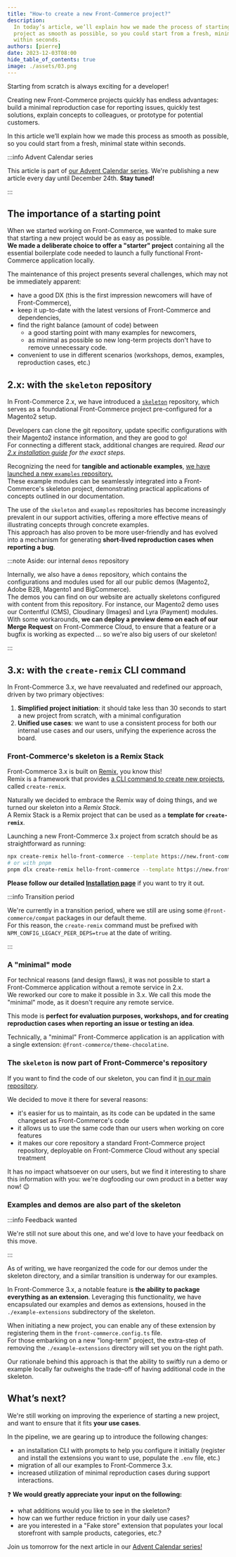 ```yaml
---
title: "How-to create a new Front-Commerce project?"
description:
  In today’s article, we’ll explain how we made the process of starting a new
  project as smooth as possible, so you could start from a fresh, minimal state
  within seconds.
authors: [pierre]
date: 2023-12-03T08:00
hide_table_of_contents: true
image: ./assets/03.png
---
```


Starting from scratch is always exciting for a developer!

Creating new Front-Commerce projects quickly has endless advantages: build a
minimal reproduction case for reporting issues, quickly test solutions, explain
concepts to colleagues, or prototype for potential customers.

In this article we’ll explain how we made this process as smooth as possible, so
you could start from a fresh, minimal state within seconds.

<!-- truncate -->

:::info Advent Calendar series

This article is part of
[our Advent Calendar series](./01-introducing-the-front-commerce-advent-calendar-series.mdx).
We're publishing a new article every day until December 24th. **Stay tuned!**

:::

## The importance of a starting point

When we started working on Front-Commerce, we wanted to make sure that starting
a new project would be as easy as possible.<br /> **We made a deliberate choice
to offer a "starter" project** containing all the essential boilerplate code
needed to launch a fully functional Front-Commerce application locally.

The maintenance of this project presents several challenges, which may not be
immediately apparent:

- have a good DX (this is the first impression newcomers will have of
  Front-Commerce),
- keep it up-to-date with the latest versions of Front-Commerce and
  dependencies,
- find the right balance (amount of code) between
  - a good starting point with many examples for newcomers,
  - as minimal as possible so new long-term projects don't have to remove
    unnecessary code.
- convenient to use in different scenarios (workshops, demos, examples,
  reproduction cases, etc.)

## 2.x: with the `skeleton` repository

In Front-Commerce 2.x, we have introduced a
[`skeleton`](https://gitlab.blackswift.cloud/front-commerce/front-commerce-skeleton)
repository, which serves as a foundational Front-Commerce project pre-configured
for a Magento2 setup.

Developers can clone the git repository, update specific configurations with
their Magento2 instance information, and they are good to go!<br />For
connecting a different stack, additional changes are required. _Read our
[2.x installation guide](/docs/2.x/essentials/installation) for the exact
steps._

Recognizing the need for **tangible and actionable examples**,
[we have launched a new `examples` repository.](https://github.com/front-commerce/examples)<br />
These example modules can be seamlessly integrated into a Front-Commerce's
skeleton project, demonstrating practical applications of concepts outlined in
our documentation.

The use of the `skeleton` and `examples` repositories has become increasingly
prevalent in our support activities, offering a more effective means of
illustrating concepts through concrete examples.<br /> This approach has also
proven to be more user-friendly and has evolved into a mechanism for generating
**short-lived reproduction cases when reporting a bug**.

:::note Aside: our internal `demos` repository

Internally, we also have a `demos` repository, which contains the configurations
and modules used for all our public demos (Magento2, Adobe B2B, Magento1 and
BigCommerce).<br /> The demos you can find on our website are actually skeletons
configured with content from this repository. For instance, our Magento2 demo
uses our Contentful (CMS), Cloudinary (Images) and Lyra (Payment) modules.<br />
With some workarounds, **we can deploy a preview demo on each of our Merge
Request** on Front-Commerce Cloud, to ensure that a feature or a bugfix is
working as expected … so we're also big users of our skeleton!

:::

## 3.x: with the `create-remix` CLI command

In Front-Commerce 3.x, we have reevaluated and redefined our approach, driven by
two primary objectives:

1. **Simplified project initiation**: it should take less than 30 seconds to
   start a new project from scratch, with a minimal configuration
2. **Unified use cases**: we want to use a consistent process for both our
   internal use cases and our users, unifying the experience across the board.

### Front-Commerce's skeleton is a Remix Stack

Front-Commerce 3.x is built on [Remix](https://remix.run/), you know this!<br />
Remix is a framework that provides
[a CLI command to create new projects](https://remix.run/docs/en/main/other-api/create-remix#create-remix),
called `create-remix`.

Naturally we decided to embrace the Remix way of doing things, and we turned our
skeleton into a _Remix Stack_.<br /> A Remix Stack is a Remix project that can
be used as a **template for `create-remix`**.

Launching a new Front-Commerce 3.x project from scratch should be as
straightforward as running:

```bash
npx create-remix hello-front-commerce --template https://new.front-commerce.app/
# or with pnpm
pnpm dlx create-remix hello-front-commerce --template https://new.front-commerce.app/
```

**Please follow our detailed
[Installation page](/docs/3.x/get-started/installation)** if you want to try it
out.

:::info Transition period

We're currently in a transition period, where we still are using some
`@front-commerce/compat` packages in our default theme.<br /> For this reason,
the `create-remix` command must be prefixed with
`NPM_CONFIG_LEGACY_PEER_DEPS=true` at the date of writing.

:::

### A "minimal" mode

For technical reasons (and design flaws), it was not possible to start a
Front-Commerce application without a remote service in 2.x.<br /> We reworked
our core to make it possible in 3.x. We call this mode the "minimal" mode, as it
doesn't require any remote service.

This mode is **perfect for evaluation purposes, workshops, and for creating
reproduction cases when reporting an issue or testing an idea**.

Technically, a "minimal" Front-Commerce application is an application with a
single extension: `@front-commerce/theme-chocolatine`.

### The `skeleton` is now part of Front-Commerce's repository

If you want to find the code of our skeleton, you can find it
[in our main repository](https://gitlab.blackswift.cloud/front-commerce/front-commerce/-/tree/main/skeleton?ref_type=heads).

We decided to move it there for several reasons:

- it's easier for us to maintain, as its code can be updated in the same
  changeset as Front-Commerce's code
- it allows us to use the same code than our users when working on core features
- it makes our core repository a standard Front-Commerce project repository,
  deployable on Front-Commerce Cloud without any special treatment

It has no impact whatsoever on our users, but we find it interesting to share
this information with you: we're dogfooding our own product in a better way now!
😉

### Examples and demos are also part of the skeleton

:::info Feedback wanted

We're still not sure about this one, and we'd love to have your feedback on this
move.

:::

As of writing, we have reorganized the code for our demos under the skeleton
directory, and a similar transition is underway for our examples.

In Front-Commerce 3.x, a notable feature is **the ability to package everything
as an extension**. Leveraging this functionality, we have encapsulated our
examples and demos as extensions, housed in the `./example-extensions`
subdirectory of the skeleton.

When initiating a new project, you can enable any of these extension by
registering them in the `front-commerce.config.ts` file.<br /> For those
embarking on a new "long-term" project, the extra-step of removing the
`./example-extensions` directory will set you on the right path.

Our rationale behind this approach is that the ability to swiftly run a demo or
example locally far outweighs the trade-off of having additional code in the
skeleton.

## What’s next?

We're still working on improving the experience of starting a new project, and
want to ensure that it fits **your use cases**.

In the pipeline, we are gearing up to introduce the following changes:

- an installation CLI with prompts to help you configure it initially (register
  and install the extensions you want to use, populate the `.env` file, etc.)
- migration of all our examples to Front-Commerce 3.x.
- increased utilization of minimal reproduction cases during support
  interactions.

❓ **We would greatly appreciate your input on the following:**

- what additions would you like to see in the skeleton?
- how can we further reduce friction in your daily use cases?
- are you interested in a "Fake store" extension that populates your local
  storefront with sample products, categories, etc.?

Join us tomorrow for the next article in our
[Advent Calendar series!](./01-introducing-the-front-commerce-advent-calendar-series.mdx)
